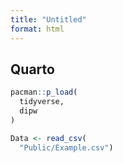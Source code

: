 ```yaml
---
title: "Untitled"
format: html
---
```


## Quarto

```r
pacman::p_load(
  tidyverse,
  dipw
)

Data <- read_csv(
  "Public/Example.csv")
```

